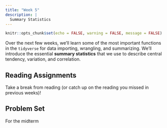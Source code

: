 ```yaml
---
title: "Week 5"
description: |
  Summary Statistics
---
```


```r
knitr::opts_chunk$set(echo = FALSE, warning = FALSE, message = FALSE)
```

Over the next few weeks, we'll learn some of the most important functions in the `tidyverse` for data importing, wrangling, and summarizing. We'll introduce the essential **summary statistics** that we use to describe central tendency, variation, and correlation.

## Reading Assignments

Take a break from reading (or catch up on the reading you missed in previous weeks)!

## Problem Set

For the midterm
